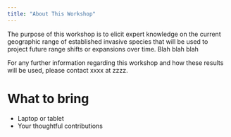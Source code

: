 ```yaml
---
title: "About This Workshop"
---
```


The purpose of this workshop is to elicit expert knowledge on the current geographic range of established invasive species that will be used to project future range shifts or expansions over time. Blah blah blah

For any further information regarding this workshop and how these results will be used, please contact xxxx at zzzz.



# What to bring

- Laptop or tablet
- Your thoughtful contributions

